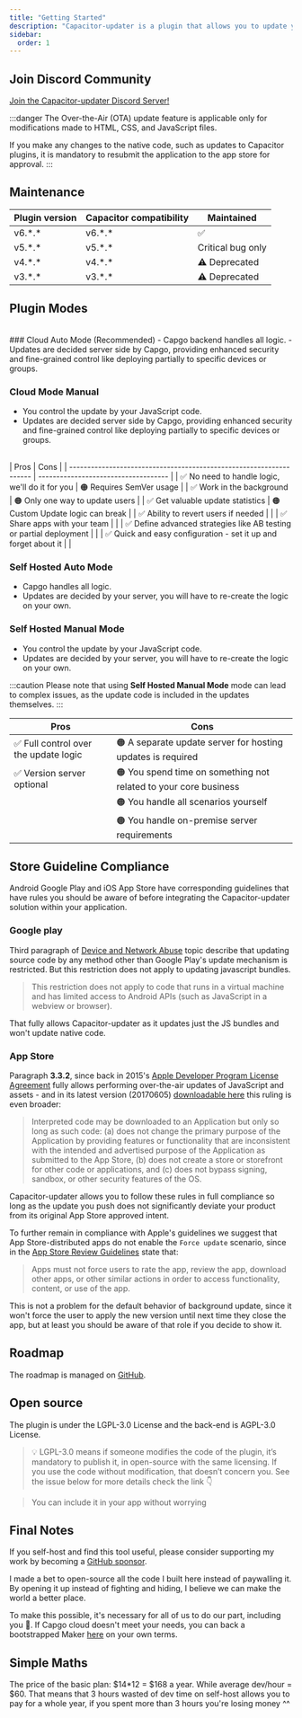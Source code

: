 ```yaml
---
title: "Getting Started"
description: "Capacitor-updater is a plugin that allows you to update your app over the air (OTA)."
sidebar:
  order: 1
---
```



## Join Discord Community

[Join the Capacitor-updater Discord Server!](https://discord.com/invite/VnYRvBfgA6)

:::danger
The Over-the-Air (OTA) update feature is applicable only for modifications made to HTML, CSS, and JavaScript files.

If you make any changes to the native code, such as updates to Capacitor plugins, it is mandatory to resubmit the application to the app store for approval.
:::

## Maintenance

| Plugin version | Capacitor compatibility | Maintained        |
| -------------- | ----------------------- | ----------------- |
| v6.\*.\*       | v6.\*.\*                | ✅                 |
| v5.\*.\*       | v5.\*.\*                | Critical bug only |
| v4.\*.\*       | v4.\*.\*                | ⚠️ Deprecated |
| v3.\*.\*       | v3.\*.\*                | ⚠️ Deprecated     |

## Plugin Modes

<br />
### Cloud Auto Mode (Recommended)
- Capgo backend handles all logic.
- Updates are decided server side by Capgo, providing enhanced security and fine-grained control like deploying partially to specific devices or groups.

### Cloud Mode Manual
- You control the update by your JavaScript code.
- Updates are decided server side by Capgo, providing enhanced security and fine-grained control like deploying partially to specific devices or groups.
<br />
| Pros                                                                | Cons                                 |
| ------------------------------------------------------------------- | ------------------------------------ |
| ✅ No need to handle logic, we'll do it for you                     | 🟠 Requires SemVer usage             |
| ✅ Work in the background                                           | 🟠 Only one way to update users      |
| ✅ Get valuable update statistics                                   | 🟠 Custom Update logic can break     |
| ✅ Ability to revert users if needed                                |                                      |
| ✅ Share apps with your team                                        |                                      |
| ✅ Define advanced strategies like AB testing or partial deployment |                                      |
| ✅ Quick and easy configuration - set it up and forget about it     |                                      |

<LinkCard
	title="Cloud Mode"
	href="/docs/plugin/cloud-mode/getting-started/"
/>

### Self Hosted Auto Mode
- Capgo handles all logic.
- Updates are decided by your server, you will have to re-create the logic on your own.

### Self Hosted Manual Mode
- You control the update by your JavaScript code.
- Updates are decided by your server, you will have to re-create the logic on your own.

:::caution
Please note that using **Self Hosted Manual Mode** mode can lead to complex issues, as the update code is included in the updates themselves.
:::


| Pros                                  | Cons                                                             |
| ------------------------------------- | ---------------------------------------------------------------- |
| ✅ Full control over the update logic | 🟠 A separate update server for hosting updates is required       |
| ✅ Version server optional            | 🟠 You spend time on something not related to your core business  |
|                                       | 🟠 You handle all scenarios yourself                             |
|                                       | 🟠 You handle on-premise server requirements                     |

<LinkCard
	title="Manual Mode"
	href="/docs/plugin/self-hosted/manual-update/"
/>

## Store Guideline Compliance

Android Google Play and iOS App Store have corresponding guidelines that have rules you should be aware of before integrating the Capacitor-updater solution within your application.

### Google play

Third paragraph of [Device and Network Abuse](https://support.google.com/googleplay/android-developer/answer/9888379/?hl=en) topic describe that updating source code by any method other than Google Play's update mechanism is restricted. But this restriction does not apply to updating javascript bundles.
> This restriction does not apply to code that runs in a virtual machine and has limited access to Android APIs (such as JavaScript in a webview or browser).

That fully allows Capacitor-updater as it updates just the JS bundles and won't update native code.

### App Store

Paragraph **3.3.2**, since back in 2015's [Apple Developer Program License Agreement](https://developer.apple.com/programs/ios/information/) fully allows performing over-the-air updates of JavaScript and assets -  and in its latest version (20170605) [downloadable here](https://developer.apple.com/terms/) this ruling is even broader:

> Interpreted code may be downloaded to an Application but only so long as such code: (a) does not change the primary purpose of the Application by providing features or functionality that are inconsistent with the intended and advertised purpose of the Application as submitted to the App Store, (b) does not create a store or storefront for other code or applications, and (c) does not bypass signing, sandbox, or other security features of the OS.

Capacitor-updater allows you to follow these rules in full compliance so long as the update you push does not significantly deviate your product from its original App Store approved intent.

To further remain in compliance with Apple's guidelines we suggest that App Store-distributed apps do not enable the `Force update` scenario, since in the [App Store Review Guidelines](https://developer.apple.com/app-store/review/guidelines/) state that:

> Apps must not force users to rate the app, review the app, download other apps, or other similar actions in order to access functionality, content, or use of the app.

This is not a problem for the default behavior of background update, since it won't force the user to apply the new version until next time they close the app, but at least you should be aware of that role if you decide to show it.

## Roadmap

The roadmap is managed on [GitHub](https://github.com/orgs/Cap-go/projects/1/).

## Open source

The plugin is under the LGPL-3.0 License and the back-end is AGPL-3.0 License.

> 💡 LGPL-3.0 means if someone modifies the code of the plugin, it’s mandatory to publish it, in open-source with the same licensing. If you use the code without modification, that doesn’t concern you. See the issue below for more details check the link 👇

<LinkCard
	title="Licensing?"
	href="https://github.com/Cap-go/capacitor-updater/issues/7"
/>


<LinkCard
	title="Try GPTS Capgo to Get help instead of reading  the docs"
	href="https://chat.openai.com/g/g-3dMwHbF2w-capgo-doc-gpt"
/>


> You can include it in your app without worrying

## Final Notes

If you self-host and find this tool useful, please consider supporting my work by becoming a [GitHub sponsor](https://github.com/sponsors/riderx/).

I made a bet to open-source all the code I built here instead of paywalling it. By opening it up instead of fighting and hiding, I believe we can make the world a better place.

To make this possible, it's necessary for all of us to do our part, including you 🥹. If Capgo cloud doesn't meet your needs, you can back a bootstrapped Maker [here](https://github.com/sponsors/riderx/) on your own terms.

## Simple Maths

The price of the basic plan: $14*12 = $168 a year.
While average dev/hour = $60.
That means that 3 hours wasted of dev time on self-host allows you to pay for a whole year, if you spent more than 3 hours you're losing money ^^

